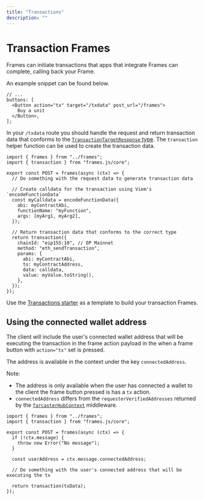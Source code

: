 ```yaml
---
title: "Transactions"
description: ""
---
```


# Transaction Frames

Frames can initiate transactions that apps that integrate Frames can complete, calling back your Frame.

An example snippet can be found below.

```tsx
// ...
buttons: [
  <Button action="tx" target="/txdata" post_url="/frames">
    Buy a unit
  </Button>,
];
```

In your `/txdata` route you should handle the request and return transaction data that conforms to the [`TransactionTargetResponse` type](/reference/js/types#reference). The `transaction` helper function can be used to create the transaction data.

```tsx [./app/frames/txdata/route.tsx]
import { frames } from "../frames";
import { transaction } from "frames.js/core";

export const POST = frames(async (ctx) => {
  // Do something with the request data to generate transaction data

  // Create calldata for the transaction using Viem's `encodeFunctionData`
  const myCalldata = encodeFunctionData({
    abi: myContractAbi,
    functionName: "myFunction",
    args: [myArg1, myArg2],
  });

  // Return transaction data that conforms to the correct type
  return transaction({
    chainId: "eip155:10", // OP Mainnet
    method: "eth_sendTransaction",
    params: {
      abi: myContractAbi,
      to: myContractAddress,
      data: calldata,
      value: myValue.toString(),
    },
  });
});
```

Use the [Transactions starter](https://github.com/framesjs/frames.js/tree/main/templates/next-starter-with-examples/app/examples/new-api-transaction) as a template to build your transaction Frames.

## Using the connected wallet address

The client will include the user's connected wallet address that will be executing the transaction in the frame action payload in the when a frame button with `action="tx"` set is pressed.

The address is available in the context under the key `connectedAddress`.

Note:

- The address is only available when the user has connected a wallet to the client the frame button pressed is has a `tx` action.
- `connectedAddress` differs from the `requesterVerifiedAddresses` returned by the [`farcasterHubContext`](/middleware/farcaster-hub-context) middleware.

```tsx [./app/frames/txdata/route.tsx]
import { frames } from "../frames";
import { transaction } from "frames.js/core";

export const POST = frames(async (ctx) => {
  if (!ctx.message) {
    throw new Error("No message");
  }

  const userAddress = ctx.message.connectedAddress;

  // Do something with the user's connected address that will be executing the tx

  return transaction(txData);
});
```
